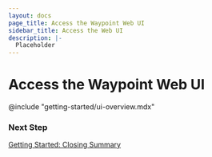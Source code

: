 ```yaml
---
layout: docs
page_title: Access the Waypoint Web UI
sidebar_title: Access the Web UI
description: |-
  Placeholder
---
```


# Access the Waypoint Web UI

@include "getting-started/ui-overview.mdx"

### Next Step

[Getting Started: Closing Summary](/docs/getting-started/k8s-example-app/summary)
